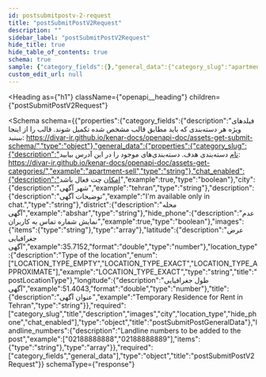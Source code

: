 ```yaml
---
id: postsubmitpostv-2-request
title: "postSubmitPostV2Request"
description: ""
sidebar_label: "postSubmitPostV2Request"
hide_title: true
hide_table_of_contents: true
schema: true
sample: {"category_fields":{},"general_data":{"category_slug":"apartment-sell","chat_enabled":true,"city":"tehran","description":"I'm available only in chat.","district":"abshar","hide_phone":true,"images":["string"],"latitude":35.7152,"location_type":"LOCATION_TYPE_EXACT","longitude":51.4043,"title":"Temporary Residence for Rent in Tehran"},"landline_numbers":["02188888888","02188888889"]}
custom_edit_url: null
---
```



<Heading
  as={"h1"}
  className={"openapi__heading"}
  children={"postSubmitPostV2Request"}
>
</Heading>





<Schema
  schema={{"properties":{"category_fields":{"description":"فیلدهای ویژه هر دسته‌بندی که باید مطابق قالب مشخص شده تکمیل شوند. قالب را از اینجا ببینید: https://divar-ir.github.io/kenar-docs/openapi-doc/assets-get-submit-schema/","type":"object"},"general_data":{"properties":{"category_slug":{"description":"نام دسته‌بندی هدف. دسته‌بندی‌های موجود را در این آدرس بیابید: https://divar-ir.github.io/kenar-docs/openapi-doc/assets-get-categories/","example":"apartment-sell","type":"string"},"chat_enabled":{"description":"امکان چت فعال باشد","example":true,"type":"boolean"},"city":{"description":"شهر آگهی","example":"tehran","type":"string"},"description":{"description":"توضیحات آگهی","example":"I'm available only in chat.","type":"string"},"district":{"description":"محله آگهی","example":"abshar","type":"string"},"hide_phone":{"description":"عدم نمایش شماره تماس به کاربران","example":true,"type":"boolean"},"images":{"items":{"type":"string"},"type":"array"},"latitude":{"description":"عرض جغرافیایی آگهی","example":35.7152,"format":"double","type":"number"},"location_type":{"description":"Type of the location","enum":["LOCATION_TYPE_EMPTY","LOCATION_TYPE_EXACT","LOCATION_TYPE_APPROXIMATE"],"example":"LOCATION_TYPE_EXACT","type":"string","title":"postLocationType"},"longitude":{"description":"طول جغرافیایی آگهی","example":51.4043,"format":"double","type":"number"},"title":{"description":"عنوان آگهی","example":"Temporary Residence for Rent in Tehran","type":"string"}},"required":["category_slug","title","description","images","city","location_type","hide_phone","chat_enabled"],"type":"object","title":"postSubmitPostGeneralData"},"landline_numbers":{"description":"Landline numbers to be added to the post","example":["02188888888","02188888889"],"items":{"type":"string"},"type":"array"}},"required":["category_fields","general_data"],"type":"object","title":"postSubmitPostV2Request"}}
  schemaType={"response"}
>
  
</Schema>
            